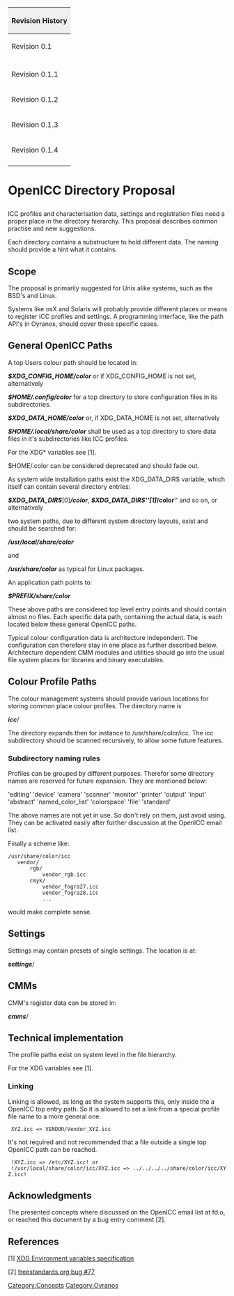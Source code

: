 {| style="width:100%;text-align:left"
|+
! style="background:#efefef;text-align:left" colspan="4" | Revision History
|-
| Revision 0.1
| 2007-09-17 
| Kai-Uwe Behrmann
| A write down of [[OpenICC]] email discussions.
|-
|-
| Revision 0.1.1
| 2007-09-27 
| Kai-Uwe Behrmann
| hint at xdg about ~/.config and XDG variables
|-
| Revision 0.1.2
| 2007-10-17
| Kai-Uwe Behrmann
| hint from bug#77 freestandards.org
|-
| Revision 0.1.3
| 2007-10-17
| Stanislav Brabec
| clear about XDG variable scope
|-
| Revision 0.1.4
| 2007-11-14
| Kai-Uwe Behrmann
| slightly modified formulations
|-
|}



<H1>OpenICC Directory Proposal</H1>

ICC profiles and characterisation data, settings and registration files need a proper place in the directory hierarchy. This proposal describes common practise and new suggestions.

Each directory contains a substructure to hold different data. The naming should provide a hint what it contains.


== Scope ==
The proposal is primarily suggested for Unix alike systems, such as the BSD's and Linux.

Systems like osX and Solaris will probably provide different places or means to register ICC profiles and settings. A programming interface, like the path API's in Oyranos, should cover these specific cases.

== General OpenICC Paths ==
A top Users colour path should be located in:

'''''$XDG_CONFIG_HOME/color'''''
or if XDG_CONFIG_HOME is not set, alternatively

'''''$HOME/.config/color'''''
for a top directory to store configuration files in its subdirectories.


'''''$XDG_DATA_HOME/color'''''
or, if XDG_DATA_HOME is not set, alternatively

'''''$HOME/.local/share/color'''''
shall be used as a top directory to store data files in it's subdirectories like ICC profiles.

For the XDG* variables see [1].

$HOME/.color can be considered deprecated and should fade out.



As system wide installation paths exist the XDG_DATA_DIRS variable, which itself can contain several directory entries:

'''''$XDG_DATA_DIRS'''''[0]'''''/color''''', '''''$XDG_DATA_DIRS'''''[1]'''''/color''''' and so on, or alternatively

two system paths, due to different system directory layouts, exist and should be searched for:

'''''/usr/local/share/color'''''

and

'''''/usr/share/color''''' as typical for Linux packages.

An application path points to:

'''''$PREFIX/share/color'''''

These above paths are considered top level entry points and should contain almost no files.
Each specific data path, containing the actual data, is each located below these general OpenICC paths.

Typical colour configuration data is architecture independent. The configuration can therefore stay in one place as further described below.
Architecture dependent CMM modules and utilities should go into the usual file system places for libraries and binary executables.

== Colour Profile Paths ==
The colour management systems should provide various locations for storing common place colour profiles.
The directory name is

'''''icc'''''/

The directory expands then for instance to /usr/share/color/icc.
The icc subdirectory should be scanned recursively, to allow some future features.

=== Subdirectory naming rules ===
Profiles can be grouped by different purposes. Therefor some directory names are reserved for future expansion. They are mentioned below:

'editing' 'device' 'camera' 'scanner' 'monitor' 'printer' 'output' 'input' 'abstract' 'named_color_list' 'colorspace' 'file' 'standard'

The above names are not yet in use. So don't rely on them, just avoid using. They can be activated easily after further discussion at the OpenICC email list.

Finally a scheme like:
 /usr/share/color/icc
    vendor/
        rgb/
            vendor_rgb.icc
        cmyk/
            vendor_fogra27.icc
            vendor_fogra28.icc
            ...
would make complete sense.

== Settings ==
Settings may contain presets of single settings.
The location is at:

'''''settings'''''/


== CMMs ==
CMM's register data can be stored in:

'''''cmms'''''/


== Technical implementation ==
The profile paths exist on system level in the file hierarchy. 

For the XDG variables see [1].

=== Linking ===
Linking is allowed, as long as the system supports this, only inside the a OpenICC top entry path. So it is allowed to set a link from a special profile file name to a more general one. 
  XYZ.icc => VENDOR/Vendor_XYZ.icc
It's not required and not recommended that a file outside a single top OpenICC path can be reached.
  !XYZ.icc => /etc/XYZ.icc! or
  !/usr/local/share/color/icc/XYZ.icc => ../../../../share/color/icc/XYZ.icc!

== Acknowledgments ==
The presented concepts where discussed on the OpenICC email list at fd.o, or reached this document by a bug entry comment [2].

== References ==
[1] [http://standards.freedesktop.org/freedesktop-platform-specs/1.0/basedir-spec-0.6/ar01s03.html XDG Environment variables specification]

[2] [http://bugs.freestandards.org/show_bug.cgi?id=77 freestandards.org bug #77]



[[Category:Concepts]]
[[Category:Oyranos]]